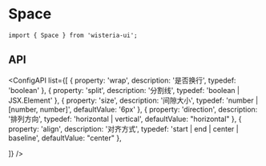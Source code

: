 
# Space

```tsx
import { Space } from 'wisteria-ui';
```

<SpaceDemo />

## API

<ConfigAPI
  list={[
    { property: 'wrap', description: '是否换行', typedef: 'boolean' },
    {
      property: 'split',
      description: '分割线',
      typedef: 'boolean | JSX.Element'
    },
    {
      property: 'size',
      description: '间隙大小',
      typedef: 'number | [number, number]',
      defaultValue: '6px'
    },
    {
      property: 'direction',
      description: '排列方向',
      typedef: 'horizontal | vertical',
      defaultValue: "horizontal"
    },
    {
      property: 'align',
      description: '对齐方式',
      typedef: 'start | end | center | baseline',
      defaultValue: "center"
    },

]}
/>
